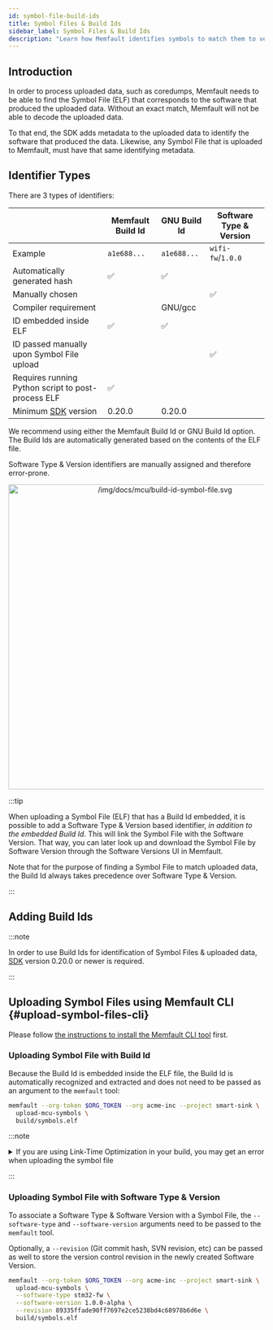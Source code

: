```yaml
---
id: symbol-file-build-ids
title: Symbol Files & Build Ids
sidebar_label: Symbol Files & Build Ids
description: "Learn how Memfault identifies symbols to match them to versions."
---
```



## Introduction

In order to process uploaded data, such as coredumps, Memfault needs to be able
to find the Symbol File (ELF) that corresponds to the software that produced the
uploaded data. Without an exact match, Memfault will not be able to decode the
uploaded data.

To that end, the SDK adds metadata to the uploaded data to identify the software
that produced the data. Likewise, any Symbol File that is uploaded to Memfault,
must have that same identifying metadata.

## Identifier Types

There are 3 types of identifiers:

|                                                                          | Memfault Build Id | GNU Build Id | Software Type & Version |
| ------------------------------------------------------------------------ | ----------------- | ------------ | ----------------------- |
| Example                                                                  | `a1e688...`       | `a1e688...`  | `wifi-fw`/`1.0.0`       |
| Automatically generated hash                                             | ✅                | ✅           |
| Manually chosen                                                          |                   |              | ✅                      |
| Compiler requirement                                                     |                   | GNU/gcc      |                         |
| ID embedded inside ELF                                                   | ✅                | ✅           |
| ID passed manually upon Symbol File upload                               |                   |              | ✅                      |
| Requires running Python script to post-process ELF                       | ✅                |              |
| Minimum [SDK](https://github.com/memfault/memfault-firmware-sdk) version | 0.20.0            | 0.20.0       |                         |

We recommend using either the Memfault Build Id or GNU Build Id option. The
Build Ids are automatically generated based on the contents of the ELF file.

Software Type & Version identifiers are manually assigned and therefore
error-prone.

<!-- Source: https://www.figma.com/file/GQIimU8iOtCrxGrdE6RxL3/Memfault-SDK-Architecture?node-id=825%3A59&t=bXGv5Ie7HbUaeeoC-0 -->

<p align="center">
  <img
    width="600"
    src="/img/docs/mcu/build-id-symbol-file.svg"
    alt="/img/docs/mcu/build-id-symbol-file.svg"
  />
</p>

:::tip

When uploading a Symbol File (ELF) that has a Build Id embedded, it is possible
to add a Software Type & Version based identifier, _in addition to the embedded
Build Id_. This will link the Symbol File with the Software Version. That way,
you can later look up and download the Symbol File by Software Version through
the Software Versions UI in Memfault.

Note that for the purpose of finding a Symbol File to match uploaded data, the
Build Id always takes precedence over Software Type & Version.

:::

## Adding Build Ids

:::note

In order to use Build Ids for identification of Symbol Files & uploaded data,
[SDK](https://github.com/memfault/memfault-firmware-sdk) version 0.20.0 or newer
is required.

:::

<AddBuildId />

## Uploading Symbol Files using Memfault CLI {#upload-symbol-files-cli}

Please follow
[the instructions to install the Memfault CLI tool](/docs/ci/install-memfault-cli)
first.

### Uploading Symbol File with Build Id

Because the Build Id is embedded inside the ELF file, the Build Id is
automatically recognized and extracted and does not need to be passed as an
argument to the `memfault` tool:

```bash
memfault --org-token $ORG_TOKEN --org acme-inc --project smart-sink \
  upload-mcu-symbols \
  build/symbols.elf
```

:::note

<details>
  <summary>If you are using Link-Time Optimization in your build, you may get an
error when uploading the symbol file</summary>

Using
[link-time optimization (`-flto`)](https://interrupt.memfault.com/blog/best-and-worst-gcc-clang-compiler-flags#-flto)
can cause the symbol upload to fail:

```plaintext
ERROR: main-with-lto.elf: Build Id missing. Specify --software-version and
--software-type options or add a Build Id (see https://mflt.io/symbol-file-build-ids)
Usage: memfault upload-mcu-symbols [OPTIONS] PATH

Error: Upload failed!
```

`-flto` can inline the contents of the build id variable, removing the symbol
from the executable. To work around this, add this flag to the linker args:

`-Wl,--require-defined=g_memfault_build_id`

</details>

:::

### Uploading Symbol File with Software Type & Version

To associate a Software Type & Software Version with a Symbol File, the
`--software-type` and `--software-version` arguments need to be passed to the
`memfault` tool.

Optionally, a `--revision` (Git commit hash, SVN revision, etc) can be passed as
well to store the version control revision in the newly created Software
Version.

```bash
memfault --org-token $ORG_TOKEN --org acme-inc --project smart-sink \
  upload-mcu-symbols \
  --software-type stm32-fw \
  --software-version 1.0.0-alpha \
  --revision 89335ffade90ff7697e2ce5238bd4c68978b6d6e \
  build/symbols.elf
```
